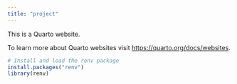 ```yaml
---
title: "project"
---
```


This is a Quarto website.

To learn more about Quarto websites visit <https://quarto.org/docs/websites>.

```r
# Install and load the renv package
install.packages("renv")
library(renv)

```


